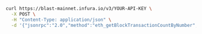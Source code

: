 
<Tabs>
  <TabItem value="cURL">

```bash
curl https://blast-mainnet.infura.io/v3/YOUR-API-KEY \
  -X POST \
  -H "Content-Type: application/json" \
  -d '{"jsonrpc":"2.0","method":"eth_getBlockTransactionCountByNumber","params": ["latest"],"id":1}'
```

  </TabItem>
</Tabs>
